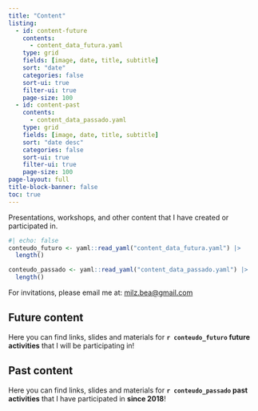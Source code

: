```yaml
---
title: "Content"
listing:
  - id: content-future
    contents:
      - content_data_futura.yaml
    type: grid
    fields: [image, date, title, subtitle]
    sort: "date"
    categories: false
    sort-ui: true
    filter-ui: true
    page-size: 100   
  - id: content-past
    contents: 
      - content_data_passado.yaml
    type: grid
    fields: [image, date, title, subtitle]
    sort: "date desc"
    categories: false
    sort-ui: true
    filter-ui: true
    page-size: 100           
page-layout: full
title-block-banner: false
toc: true
---
```


Presentations, workshops, and other content that I have created or participated in.

```r
#| echo: false
conteudo_futuro <- yaml::read_yaml("content_data_futura.yaml") |> 
  length()

conteudo_passado <- yaml::read_yaml("content_data_passado.yaml") |>
  length()
```

For invitations, please email me at: [milz.bea\@gmail.com](mailto:milz.bea@gmail.com){.email}

## Future content

Here you can find links, slides and materials for **`r conteudo_futuro` future activities** that I will be participating in!

::: {#content-future}
:::

## Past content

Here you can find links, slides and materials for **`r conteudo_passado` past activities** that I have participated in **since 2018**!

::: {#content-past}
:::
